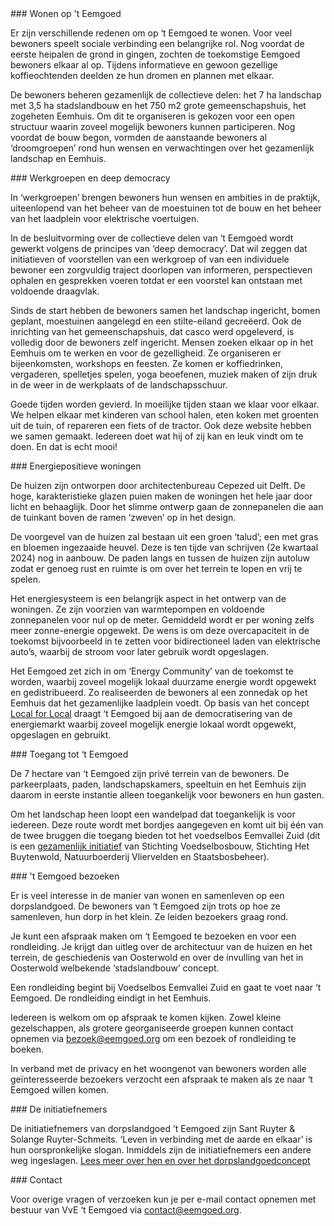 <PageSection>
### Wonen op 't Eemgoed

Er zijn verschillende redenen om op ‘t Eemgoed te wonen. Voor veel bewoners speelt sociale verbinding een belangrijke rol. Nog voordat de eerste heipalen de grond in gingen, zochten de toekomstige Eemgoed bewoners elkaar al op. Tijdens informatieve en gewoon gezellige koffieochtenden deelden ze hun dromen en plannen met elkaar.

De bewoners beheren gezamenlijk de collectieve delen: het 7 ha landschap met 3,5 ha stadslandbouw en het 750 m2 grote gemeenschapshuis, het zogeheten Eemhuis. Om dit te organiseren is gekozen voor een open structuur waarin zoveel mogelijk bewoners kunnen participeren. Nog voordat de bouw begon, vormden de aanstaande bewoners al ‘droomgroepen’ rond hun wensen en verwachtingen over het gezamenlijk landschap en Eemhuis.

</PageSection>

<PageSection>
### Werkgroepen en deep democracy

In ‘werkgroepen’ brengen bewoners hun wensen en ambities in de praktijk, uiteenlopend van het beheer van de moestuinen tot de bouw en het beheer van het laadplein voor elektrische voertuigen.

In de besluitvorming over de collectieve delen van ‘t Eemgoed wordt gewerkt volgens de principes van ‘deep democracy’. Dat wil zeggen dat initiatieven of voorstellen van een werkgroep of van een individuele bewoner een zorgvuldig traject doorlopen van informeren, perspectieven ophalen en gesprekken voeren totdat er een voorstel kan ontstaan met voldoende draagvlak.

Sinds de start hebben de bewoners samen het landschap ingericht, bomen geplant, moestuinen aangelegd en een stilte-eiland gecreëerd. Ook de inrichting van het gemeenschapshuis, dat casco werd opgeleverd, is volledig door de bewoners zelf ingericht. Mensen zoeken elkaar op in het Eemhuis om te werken en voor de gezelligheid. Ze organiseren er bijeenkomsten, workshops en feesten. Ze komen er koffiedrinken, vergaderen, spelletjes spelen, yoga beoefenen, muziek maken of zijn druk in de weer in de werkplaats of de landschapsschuur.

Goede tijden worden gevierd. In moeilijke tijden staan we klaar voor elkaar. We helpen elkaar met kinderen van school halen, eten koken met groenten uit de tuin, of repareren een fiets of de tractor. Ook deze website hebben we samen gemaakt. Iedereen doet wat hij of zij kan en leuk vindt om te doen. En dat is echt mooi!

</PageSection>

<PageSection>
### Energiepositieve woningen

De huizen zijn ontworpen door architectenbureau Cepezed uit Delft. De hoge, karakteristieke glazen puien maken de woningen het hele jaar door licht en behaaglijk. Door het slimme ontwerp gaan de zonnepanelen die aan de tuinkant boven de ramen ‘zweven’ op in het design.

De voorgevel van de huizen zal bestaan uit een groen ‘talud’; een met gras en bloemen ingezaaide heuvel. Deze is ten tijde van schrijven (2e kwartaal 2024) nog in aanbouw. De paden langs en tussen de huizen zijn autoluw zodat er genoeg rust en ruimte is om over het terrein te lopen en vrij te spelen.

Het energiesysteem is een belangrijk aspect in het ontwerp van de woningen. Ze zijn voorzien van warmtepompen en voldoende zonnepanelen voor nul op de meter. Gemiddeld wordt er per woning zelfs meer zonne-energie opgewekt. De wens is om deze overcapaciteit in de toekomst bijvoorbeeld in te zetten voor bidirectioneel laden van elektrische auto’s, waarbij de stroom voor later gebruik wordt opgeslagen.

Het Eemgoed zet zich in om ‘Energy Community’ van de toekomst te worden, waarbij zoveel mogelijk lokaal duurzame energie wordt opgewekt en gedistribueerd. Zo realiseerden de bewoners al een zonnedak op het Eemhuis dat het gezamenlijke laadplein voedt. Op basis van het concept [Local for Local](https://energiesamen.nu/pagina/139/energiegemeenschappen-organiseren-duurzame-en-betaalbare-energie-voor-gemeenten-bedrijven-en-burgers) draagt ‘t Eemgoed bij aan de democratisering van de energiemarkt waarbij zoveel mogelijk energie lokaal wordt opgewekt, opgeslagen en gebruikt.

</PageSection>

<PageSection>
### Toegang tot ‘t Eemgoed

De 7 hectare van ‘t Eemgoed zijn privé terrein van de bewoners. De parkeerplaats, paden, landschapskamers, speeltuin en het Eemhuis zijn daarom in eerste instantie alleen toegankelijk voor bewoners en hun gasten.

Om het landschap heen loopt een wandelpad dat toegankelijk is voor iedereen. Deze route wordt met bordjes aangegeven en komt uit bij één van de twee bruggen die toegang bieden tot het voedselbos Eemvallei Zuid (dit is een [gezamenlijk initiatief](https://www.voedselbosbouw.org/projecten-link/eemvallei-zuid/) van Stichting Voedselbosbouw, Stichting Het Buytenwold, Natuurboerderij Vliervelden en Staatsbosbeheer).

</PageSection>

<PageSection>
### 't Eemgoed bezoeken

Er is veel interesse in de manier van wonen en samenleven op een dorpslandgoed. De bewoners van ‘t Eemgoed zijn trots op hoe ze samenleven, hun dorp in het klein. Ze leiden bezoekers graag rond.

Je kunt een afspraak maken om ‘t Eemgoed te bezoeken en voor een rondleiding. Je krijgt dan uitleg over de architectuur van de huizen en het terrein, de geschiedenis van Oosterwold en over de invulling van het in Oosterwold welbekende ‘stadslandbouw’ concept.

Een rondleiding begint bij Voedselbos Eemvallei Zuid en gaat te voet naar ‘t Eemgoed. De rondleiding eindigt in het Eemhuis.

Iedereen is welkom om op afspraak te komen kijken. Zowel kleine gezelschappen, als grotere georganiseerde groepen kunnen contact opnemen via [bezoek@eemgoed.org](mailto:bezoek@eemgoed.org) om een bezoek of rondleiding te boeken.

In verband met de privacy en het woongenot van bewoners worden alle geïnteresseerde bezoekers verzocht een afspraak te maken als ze naar ‘t Eemgoed willen komen.

</PageSection>

<PageSection>
### De initiatiefnemers

De initiatiefnemers van dorpslandgoed ’t Eemgoed zijn Sant Ruyter & Solange Ruyter-Schmeits. ‘Leven in verbinding met de aarde en elkaar’ is hun oorspronkelijke slogan. Inmiddels zijn de initiatiefnemers een andere weg ingeslagen. [Lees meer over hen en over het dorpslandgoedconcept](https://dorpslandgoed.nl/)

<a href="https://dorpslandgoed.nl/">
</a>
</PageSection>

<PageSection>
### Contact

Voor overige vragen of verzoeken kun je per e-mail contact opnemen met bestuur van VvE ‘t Eemgoed via [contact@eemgoed.org](mailto:contact@eemgoed.org).

</PageSection>
